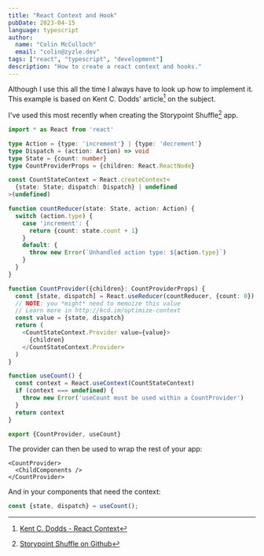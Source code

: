 ```yaml
---
title: "React Context and Hook"
pubDate: 2023-04-15
language: typescript
author:
  name: "Colin McCulloch"
  email: "colin@zyzle.dev"
tags: ["react", "typescript", "development"]
description: "How to create a react context and hooks."
---
```


Although I use this all the time I always have to look up how to implement it. This example is based on Kent C. Dodds' article[^1] on the subject.

I've used this most recently when creating the Storypoint Shuffle[^2] app.

[^1]: [Kent C. Dodds - React Context](https://kentcdodds.com/blog/how-to-use-react-context-effectively)
[^2]: [Storypoint Shuffle on Github](https://github.com/Zyzle/storypoint-shuffle)

```typescript title="context.ts"
import * as React from 'react'

type Action = {type: 'increment'} | {type: 'decrement'}
type Dispatch = (action: Action) => void
type State = {count: number}
type CountProviderProps = {children: React.ReactNode}

const CountStateContext = React.createContext<
  {state: State; dispatch: Dispatch} | undefined
>(undefined)

function countReducer(state: State, action: Action) {
  switch (action.type) {
    case 'increment': {
      return {count: state.count + 1}
    }
    default: {
      throw new Error(`Unhandled action type: ${action.type}`)
    }
  }
}

function CountProvider({children}: CountProviderProps) {
  const [state, dispatch] = React.useReducer(countReducer, {count: 0})
  // NOTE: you *might* need to memoize this value
  // Learn more in http://kcd.im/optimize-context
  const value = {state, dispatch}
  return (
    <CountStateContext.Provider value={value}>
      {children}
    </CountStateContext.Provider>
  )
}

function useCount() {
  const context = React.useContext(CountStateContext)
  if (context === undefined) {
    throw new Error('useCount must be used within a CountProvider')
  }
  return context
}

export {CountProvider, useCount}
```

The provider can then be used to wrap the rest of your app:

```tsx
<CountProvider>
  <ChildComponents />
</CountProvider>
```

And in your components that need the context:

```typescript
const {state, dispatch} = useCount();
```